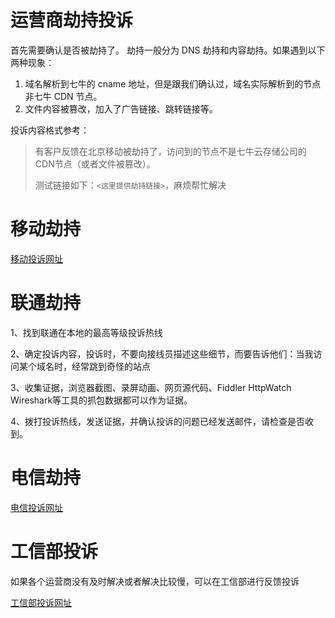 # 运营商劫持投诉

首先需要确认是否被劫持了。
劫持一般分为 DNS 劫持和内容劫持。如果遇到以下两种现象：
1. 域名解析到七牛的 cname 地址，但是跟我们确认过，域名实际解析到的节点非七牛 CDN 节点。  
2. 文件内容被篡改，加入了广告链接、跳转链接等。  

投诉内容格式参考：

>有客户反馈在北京移动被劫持了，访问到的节点不是七牛云存储公司的CDN节点（或者文件被篡改）。
>
>测试链接如下：`<这里提供劫持链接>`，麻烦帮忙解决

# 移动劫持

[移动投诉网址](http://www.10086.cn/support/selfservice/suggest/)


# 联通劫持

1、找到联通在本地的最高等级投诉热线

2、确定投诉内容，投诉时，不要向接线员描述这些细节，而要告诉他们：当我访问某个域名时，经常跳到奇怪的站点

3、收集证据，浏览器截图、录屏动画、网页源代码、Fiddler HttpWatch Wireshark等工具的抓包数据都可以作为证据。

4、拨打投诉热线，发送证据，并确认投诉的问题已经发送邮件，请检查是否收到。

# 电信劫持

[电信投诉网址](http://42.99.16.145:7080/workorder-web/189_menhu.jsp)

# 工信部投诉

如果各个运营商没有及时解决或者解决比较慢，可以在工信部进行反馈投诉

[工信部投诉网址](https://dxss.miit.gov.cn/)